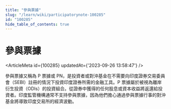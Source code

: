 ```yaml
---
title: "參與票據"
slug: "/learn/wiki/participatorynote-100285"
id: "100285"
hide_table_of_contents: true
---
```



# 參與票據

<ArticleMeta id={100285} updatedAt={'2023-09-26 13:58:47'} />
<div className='border-solid border-b border-t-0 my-4 border-[var(--ifm-color-gray-300)]' />

參與票據又稱為 P 票據或 PN，是投資者或對沖基金在不需要向印度證券交易委員會（SEBI）註冊的情況下投資印度證券所需的金融工具。P 票據屬於被視為離岸衍生投資（ODIs）的投資組合。從證券中獲得的任何股息或資本收益將返還給投資者。印度監管機構通常不支持參與票據，因為他們擔心通過參與票據行事的對沖基金將導致印度交易所的經濟波動。
